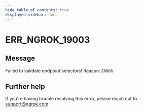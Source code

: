 ```yaml
---
hide_table_of_contents: true
displayed_sidebar: docs
---
```



# ERR_NGROK_19003

## Message

Failed to validate endpoint selectors! Reason: `ERROR`

<ErrorDetails error="err_ngrok_19003" />

## Further help

If you're having trouble resolving this error, please reach out to [support@ngrok.com](mailto:support@ngrok.com?subject=Help%20with%20ERR_NGROK_19003)
